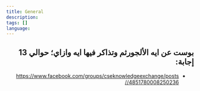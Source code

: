 ```yaml
---
title: General
description:
tags: []
language:
---
```


<div dir="rtl">

## بوست عن ايه الألجورثم وتذاكر فيها ايه وازاي؛ حوالي 13 إجابة:

- https://www.facebook.com/groups/cseknowledgeexchange/posts/4851780008250236/

</div>
